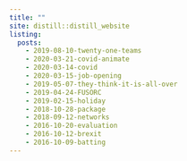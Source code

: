 ```yaml
---
title: ""
site: distill::distill_website
listing: 
  posts:
    - 2019-08-10-twenty-one-teams
    - 2020-03-21-covid-animate
    - 2020-03-14-covid
    - 2020-03-15-job-opening
    - 2019-05-07-they-think-it-is-all-over
    - 2019-04-24-FUSORC
    - 2019-02-15-holiday
    - 2018-10-28-package
    - 2018-09-12-networks
    - 2016-10-20-evaluation
    - 2016-10-12-brexit
    - 2016-10-09-batting
---
```

